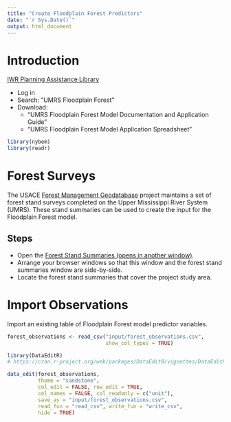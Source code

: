 ```yaml
---
title: "Create Floodplain Forest Predictors"
date: "`r Sys.Date()`"
output: html_document
---
```


# Introduction

[IWR Planning Assistance Library](https://ecolibrary.planusace.us/)

  -  Log in
  -  Search: "UMRS Floodplain Forest"
  -  Download: 
      -  "UMRS Floodplain Forest Model Documentation and Application Guide"
      -  "UMRS Floodplain Forest Model Application Spreadsheet"


```r
library(nybem)
library(readr)
```



# Forest Surveys
The USACE [Forest Management Geodatabase](https://github.com/ForestManagementGeodatabase) project maintains a set of forest stand surveys completed on the Upper Mississippi River System (UMRS). These stand summaries can be used to create the input for the Floodplain Forest model. 

## Steps
  -  Open the [Forest Stand Summaries (opens in another window)](https://forestmanagementgeodatabase.github.io/FMG-MVR-Reports/){target="_blank"}. 
  -  Arrange your browser windows so that this window and the forest stand summaries window are side-by-side. 
  -  Locate the forest stand summaries that cover the project study area. 
  

# Import Observations
Import an existing table of Floodplain Forest model predictor variables. 
```r
forest_observations <- read_csv("input/forest_observations.csv",
                                show_col_types = TRUE)
```

```r
library(DataEditR)
# https://cran.r-project.org/web/packages/DataEditR/vignettes/DataEditR.html

data_edit(forest_observations, 
          theme = "sandstone",
          col_edit = FALSE, row_edit = TRUE,
          col_names = FALSE, col_readonly = c("unit"),
          save_as = "input/forest_observations.csv", 
          read_fun = "read_csv", write_fun = "write_csv",
          hide = TRUE)
```
